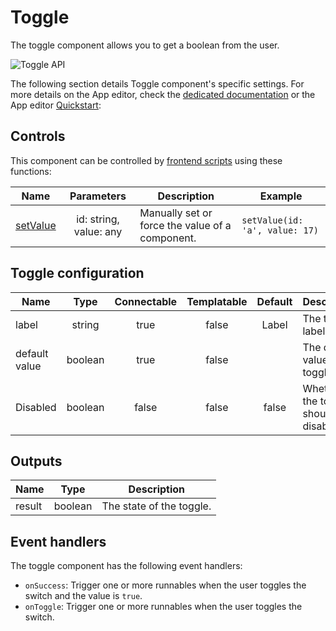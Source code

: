 
# Toggle

The toggle component allows you to get a boolean from the user.

![Toggle API](../../assets/apps/4_app_component_library/toggle.png.webp)

The following section details Toggle component's specific settings. For more details on the App editor, check the [dedicated documentation](../0_app_editor/index.mdx) or the App editor [Quickstart](../../getting_started/7_apps_quickstart/index.mdx):

<div className="grid grid-cols-2 gap-6 mb-4">
	<DocCard
		color="orange"
		title="App editor Documentation"
		description="The app editor is a low-code builder to create custom User Interfaces with a mix of drag-and-drop and code."
		href="/docs/apps/app_editor"
	/>
	<DocCard
		color="orange"
		title="Apps quickstart"
		description="Learn how to build your first app in a matter of minutes."
		href="/docs/getting_started/apps_quickstart"
	/>
</div>

## Controls

This component can be controlled by [frontend scripts](../3_app-runnable-panel.mdx#frontend-scripts) using these functions:

| Name   |        Parameters        | Description          | Example       |
| ------ | :----------------------: | -------------------- | ------------- |
| [setValue](../3_app-runnable-panel.mdx#setvalue) | id: string, value: any | Manually set or force the value of a component. | `setValue(id: 'a', value: 17)` |

## Toggle configuration

| Name          |  Type   | Connectable | Templatable | Default | Description                            |
| ------------- | :-----: | :---------: | :---------: | :-----: | -------------------------------------- |
| label         | string  |    true     |    false    |  Label  | The toggle label.                      |
| default value | boolean |    true     |    false    |         | The default value of the toggle.       |
| Disabled      | boolean |    false    |    false    |  false  | Whether the toggle should be disabled. |

## Outputs

| Name   |  Type   | Description              |
| ------ | :-----: | ------------------------ |
| result | boolean | The state of the toggle. |

## Event handlers

The toggle component has the following event handlers:

- `onSuccess`: Trigger one or more runnables when the user toggles the switch and the value is `true`.
- `onToggle`: Trigger one or more runnables when the user toggles the switch.
